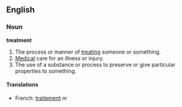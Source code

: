 ==English==

===Noun===
'''treatment'''
# The process or manner of [[treating]] someone or something.
# [[Medical]] care for an illness or injury.
# The use of a substance or process to preserve or give particular properties to something.
====Translations====
*French: [[traitement]] ''m''